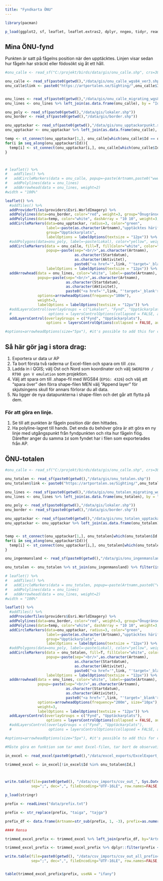 ```yaml
---
title: "Fyndkarta ÖNU"
---
```




```r

library(pacman)

p_load(ggplot2, sf, leaflet, leaflet.extras2, dplyr, nngeo, tidyr, readxl)


```

## Mina ÖNU-fynd

Punkten är satt på fågelns position när den upptäcktes. Linjen visar sedan hur fågeln har sträckt eller födosökt sig åt ett håll. 

```r

#onu_calle <- read_sf("C:/projekt/birds/data/gis/onu_calle.shp", crs=3847) %>% st_as_sf(onu_calle, crs=4326)

onu_calle <- read_sf(paste0(getwd(),"/data/gis/onu_calle_wgs84_ver3.shp"))
onu_calle$link <- paste0("https://artportalen.se/Sighting/",onu_calle$Id,"#ChildSightings")


onu_lines <- read_sf(paste0(getwd(),"/data/gis/onu_calle_migrating_wgs84.shp"))
onu_lines <- onu_lines %>% left_join(as.data.frame(onu_calle), by = "Id")

onu_poly <- read_sf(paste0(getwd(),"/data/gis/lokaler.shp"))
onu_border <- read_sf(paste0(getwd(),"/data/gis/border.shp"))

onu_upptackar <- read_sf(paste0(getwd(),"/data/gis/onu_upptackarpunkt.shp"))
onu_upptackar <- onu_upptackar %>% left_join(as.data.frame(onu_calle), by = "Id")

temp <- st_connect(onu_upptackar[1,], onu_calle[which(onu_calle$Id == onu_upptackar$Id[1]),])
for(i in seq_along(onu_upptackar$Id)){
  temp[i] <- st_connect(onu_upptackar[i,], onu_calle[which(onu_calle$Id == onu_upptackar$Id[i]),])
}



# leaflet() %>%
#   addTiles() %>%
#   addCircleMarkers(data = onu_calle, popup=~paste(Artnamn,paste0("www.artportalen.se/Sighting/",Id),sep="\n"), radius=2) %>%
#   addPolylines(data = onu_lines)
#   addArrowhead(data = onu_lines, weight=2)
#width = "100%"

```

```r

leaflet() %>%
  #addTiles() %>%
  addProviderTiles(providers$Esri.WorldImagery) %>%
  addPolylines(data=onu_border, color="red", weight=3, group="Önugränsen") %>%
  addPolylines(data=temp, color="white", dashArray = "10 10", weight=3, group="Upptäckarplats") %>%
  addCircleMarkers(data=onu_upptackar, radius=3, color="green", 
                   label=~paste(as.character(Artnamn),"upptäcktes härifrån."), 
                   group="Upptäckarplats",
                   labelOptions = labelOptions(textsize = "12px")) %>%
  #addPolygons(data=onu_poly, label=~paste(Lokal), color="yellow", weight=1, fill=T, fillOpacity=0.2, fillColor="yellow", group = "Lokaler") %>%
  addCircleMarkers(data = onu_calle, fill=T, fillColor="white", color="black", label=~paste(Artnamn), group="Fynd", fillOpacity=1, weight=2,
                   popup=~paste(sep="<br/>",as.character(Artnamn), 
                                as.character(Startdatum), 
                                as.character(Aktivitet),
                                paste0("<a href='",link, "'target='_blank'>", "Artportalen</a>")), radius=5,
                   labelOptions = labelOptions(textsize = "12px")) %>%
  addArrowhead(data = onu_lines, color="white", label=~paste(Artnamn), group="Fynd",
               popup=~paste(sep="<br/>",as.character(Artnamn),
                            as.character(Startdatum), 
                            as.character(Aktivitet),
                            paste0("<a href='",link, "'target='_blank'>", "Artportalen</a>")), 
               options=arrowheadOptions(frequency="100m"),
               weight=3,
               labelOptions = labelOptions(textsize = "12px")) %>%
  #addLayersControl(overlayGroups = c("Lokaler", "Fynd", "Upptäckarplats"), 
  #                 options = layersControlOptions(collapsed = FALSE, autoZIndex = TRUE))
  addLayersControl(overlayGroups = c("Fynd", "Upptäckarplats"), 
                   options = layersControlOptions(collapsed = FALSE, autoZIndex = TRUE))

#options=arrowheadOptions(size="5px"), #it's possible to add this for constant arrowhead sizes

```

## Så här gör jag i stora drag:

1. Exportera ur data ur AP
1. Ta bort första två raderna ur Excel-filen och spara om till .csv.
1. Ladda in i QGIS; välj Ost och Nord som koordinater och välj `SWEREF99 / RT90 gon V emulation` som projektion.
1. Välj att spara om till .shape-fil med WGS84 (`EPSG: 4326`) och välj att "spara över" den förra shape-filen MEN välj "Append layer" för skjutsingens skull för annars förlorar du all data. 
1. Nu ligger de nya datapunkterna i shape-filen och det går att flytta på dem. 

### För att göra en linje.

1. Se till att punkten är fågeln position där den hittades.
1. Ha polyline-lagret till hands. Det enda du behöver göra är att göra en ny linje med utgångspunkt från fyndpunkten och rita hur fågeln flög. Därefter anger du samma `Id` som fyndet har i filen som exporterades från AP. 

## ÖNU-totalen

```r

#onu_calle <- read_sf("C:/projekt/birds/data/gis/onu_calle.shp", crs=3847) %>% st_as_sf(onu_calle, crs=4326)

onu_totalen <- read_sf(paste0(getwd(),"/data/gis/onu_totalen.shp"))
onu_totalen$link <- paste0("https://artportalen.se/Sighting/",onu_totalen$Id,"#ChildSightings")

onu_lines <- read_sf(paste0(getwd(),"/data/gis/onu_totalen_migrating_wgs84.shp"))
onu_lines <- onu_lines %>% left_join(as.data.frame(onu_totalen), by = "Id")

onu_poly <- read_sf(paste0(getwd(),"/data/gis/lokaler.shp"))
onu_border <- read_sf(paste0(getwd(),"/data/gis/border.shp"))

onu_upptackar <- read_sf(paste0(getwd(),"/data/gis/onu_totalen_upptackarpunkt2.shp"))
onu_upptackar <- onu_upptackar %>% left_join(as.data.frame(onu_totalen), by = "Id")


temp <- st_connect(onu_upptackar[1,], onu_totalen[which(onu_totalen$Id == onu_upptackar$Id[1]),], progress = F)
for(i in seq_along(onu_upptackar$Id)){
  temp[i] <- st_connect(onu_upptackar[i,], onu_totalen[which(onu_totalen$Id == onu_upptackar$Id[i]),], progress = F)
}

onu_ingenmansland <- read_sf(paste0(getwd(),"/data/gis/onu_ingenmansland.shp"))

onu_totalen <- onu_totalen %>% st_join(onu_ingenmansland) %>% filter(is.na(utanfor))

# leaflet() %>%
#   addTiles() %>%
#   addCircleMarkers(data = onu_totalen, popup=~paste(Artnamn,paste0("www.artportalen.se/Sighting/",Id),sep="\n"), radius=2) %>%
#   addPolylines(data = onu_lines)
#   addArrowhead(data = onu_lines, weight=2)
#width = "100%"

```

```r

leaflet() %>%
  #addTiles() %>%
  addProviderTiles(providers$Esri.WorldImagery) %>%
  addPolylines(data=onu_border, color="red", weight=3, group="Önugränsen") %>%
  addPolylines(data=temp, color="white", dashArray = "10 10", weight=3, group="Upptäckarplats") %>%
  addCircleMarkers(data=onu_upptackar, radius=3, color="green", 
                   label=~paste(as.character(Artnamn),"upptäcktes härifrån."), 
                   group="Upptäckarplats",
                   labelOptions = labelOptions(textsize = "12px")) %>%
  #addPolygons(data=onu_poly, label=~paste(Lokal), color="yellow", weight=1, fill=T, fillOpacity=0.2, fillColor="yellow", group = "Lokaler") %>%
  addCircleMarkers(data = onu_totalen, fill=T, fillColor="white", color="black", label=~paste(Artnamn), group="Fynd", fillOpacity=1, weight=2,
                   popup=~paste(sep="<br/>",as.character(Artnamn), 
                                as.character(Startdatum), 
                                as.character(Aktivitet),
                                paste0("<a href='",link, "'target='_blank'>", "Artportalen</a>")), radius=5,
                   labelOptions = labelOptions(textsize = "12px")) %>%
  addArrowhead(data = onu_lines, color="white", label=~paste(Artnamn), group="Fynd",
               popup=~paste(sep="<br/>",as.character(Artnamn),
                            as.character(Startdatum), 
                            as.character(Aktivitet),
                            paste0("<a href='",link, "'target='_blank'>", "Artportalen</a>")), 
               options=arrowheadOptions(frequency="200m", size="10px"),
               weight=3,
               labelOptions = labelOptions(textsize = "12px")) %>%
  addLayersControl(overlayGroups = c("Fynd", "Upptäckarplats"), 
                   options = layersControlOptions(collapsed = FALSE, autoZIndex = TRUE))
  #addLayersControl(overlayGroups = c("Fynd", "Upptäckarplats"), 
  #                 options = layersControlOptions(collapsed = FALSE, autoZIndex = TRUE))

#options=arrowheadOptions(size="5px"), #it's possible to add this for constant arrowhead sizes

```






```r

#Måste göra en funktion som tar emot Excel-filen, tar bort de observationer som redan är i systemet och spottar ut en .csv-fil.

in_excel <- read_excel(paste0(getwd(),"/data/excel_exports/ExcelExport_1 (8).xlsx"), skip=2)

trimmed_excel <- in_excel[!in_excel$Id %in% onu_totalen$Id,]



write.table(file=paste0(getwd(), "/data/csv_imports/csv_out_", Sys.Date(),".csv"), trimmed_excel, 
            sep=";", dec=",", fileEncoding="UTF-16LE", row.names=FALSE, quote = FALSE)

```



```r

p_load(stringr)

prefix <- readLines("data/prefix.txt")

prefix <- str_replace(prefix, "taiga", "tajga")

prefix_df <- data.frame(Artnamn=str_sub(prefix, 1, -3), prefix=as.numeric(str_extract(prefix, "\\d+")))

#### Rensa

trimmed_excel_prefix <- trimmed_excel %>% left_join(prefix_df, by="Artnamn")

trimmed_excel_prefix <- trimmed_excel_prefix %>% dplyr::filter(prefix <= 4)

write.table(file=paste0(getwd(), "/data/csv_imports/csv_out_all_prefix4_and_smaller", Sys.Date(),".csv"), trimmed_excel_prefix, 
            sep=";", dec=",", fileEncoding="UTF-16LE", row.names=FALSE, quote = FALSE)


table(trimmed_excel_prefix$prefix, useNA = "ifany")

```





